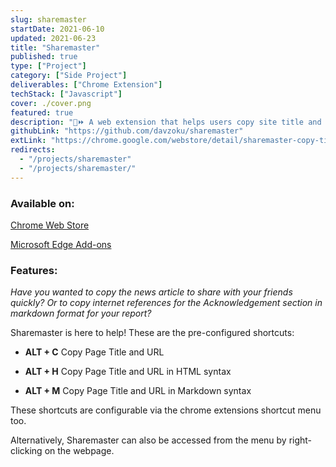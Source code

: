 ```yaml
---
slug: sharemaster
startDate: 2021-06-10
updated: 2021-06-23
title: "Sharemaster"
published: true
type: ["Project"]
category: ["Side Project"]
deliverables: ["Chrome Extension"]
techStack: ["Javascript"]
cover: ./cover.png
featured: true
description: "🔗⏩ A web extension that helps users copy site title and url quickly"
githubLink: "https://github.com/davzoku/sharemaster"
extLink: "https://chrome.google.com/webstore/detail/sharemaster-copy-title-ur/cglaemmecoiemahimhggkppegekpfdca"
redirects:
  - "/projects/sharemaster"
  - "/projects/sharemaster/"
---
```


<BasicImage
  src="https://res.cloudinary.com/wtkw/image/upload/v1626364648/waltertengcom/projects/sharemaster/cover_h5huw7.png"
  alt="cover"
/>

### Available on:

[Chrome Web Store](https://chrome.google.com/webstore/detail/sharemaster-copy-title-ur/cglaemmecoiemahimhggkppegekpfdca)

[Microsoft Edge Add-ons](https://microsoftedge.microsoft.com/addons/detail/sharemaster-copy-title-/panclagdemghlbjnlpodomknbiimokgb)

### Features:

_Have you wanted to copy the news article to share with your friends quickly? Or to copy internet references for the Acknowledgement section in markdown format for your report?_

Sharemaster is here to help! These are the pre-configured shortcuts:

- **ALT + C** Copy Page Title and URL

- **ALT + H** Copy Page Title and URL in HTML syntax

- **ALT + M** Copy Page Title and URL in Markdown syntax

These shortcuts are configurable via the chrome extensions shortcut menu too.

Alternatively, Sharemaster can also be accessed from the menu by right-clicking on the webpage.
